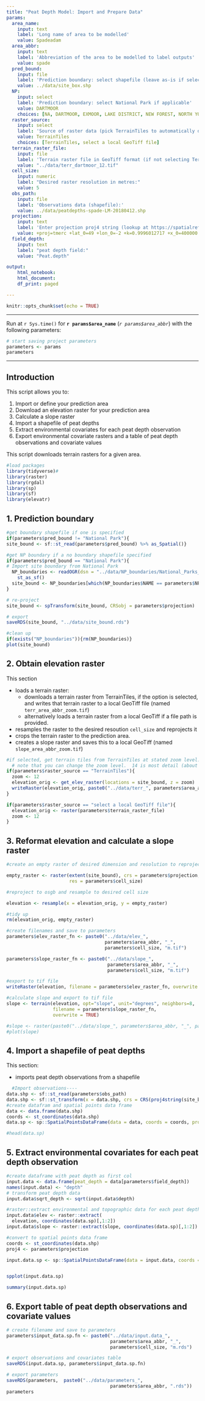 ```yaml
---
title: "Peat Depth Model: Import and Prepare Data"
params:
  area_name: 
    input: text
    label: 'Long name of area to be modelled'
    value: Spadeadam
  area_abbr:
    input: text
    label: 'Abbreviation of the area to be modelled to label outputs'
    value: spade
  pred_bound: 
    input: file
    label: 'Prediction boundary: select shapefile (leave as-is if selecting NP)'
    value: ../data/site_box.shp
  NP: 
    input: select
    label: 'Prediction boundary: select National Park if applicable'
    value: DARTMOOR
    choices: [NA, DARTMOOR, EXMOOR, LAKE DISTRICT, NEW FOREST, NORTH YORK MOORS, NORTHUMBERLAND, PEAK DISTRICT, SOUTH DOWNS, THE BROADS, YORKSHIRE DALES]
  raster_source:
    input: select
    label: 'Source of raster data (pick TerrainTiles to automatically download terrain)'
    value: TerrainTiles
    choices: [TerrainTiles, select a local GeoTiff file]
  terrain_raster_file: 
    input: file
    label: 'Terrain raster file in GeoTiff format (if not selecting TerrainTiles)'
    value: "../data/terr_dartmoor_12.tif"
  cell_size: 
    input: numeric
    label: "Desired raster resolution in metres:"
    value: 5
  obs_path:
    input: file
    label: 'Observations data (shapefile):'
    value: ../data/peatdepths-spade-LM-20180412.shp
  projection:
    input: text
    label: 'Enter projection proj4 string (lookup at https://spatialreference.org, default is BNG):'
    value: +proj=tmerc +lat_0=49 +lon_0=-2 +k=0.9996012717 +x_0=400000 +y_0=-100000 +ellps=airy +datum=OSGB36 +units=m +no_defs 
  field_depth:
    input: text
    label: "peat depth field:"
    value: "Peat.depth"

output:
    html_notebook:
    html_document:
    df_print: paged

---
```


```r
knitr::opts_chunk$set(echo = TRUE)
```

-------  

Run at `r Sys.time()` for **`r params$area_name`** (*`r params$area_abbr`*) with the following parameters: 

```r
# start saving project parameters
parameters <- params
parameters 
```


-------    

## Introduction

This script allows you to:  

1. Import or define your prediction area
2. Download an elevation raster for your prediction area
3. Calculate a slope raster
4. Import a shapefile of peat depths
5. Extract environmental covariates for each peat depth observation
6. Export environmental covariate rasters and a table of peat depth observations and covariate values


This script downloads terrain rasters for a given area. 

```r
#load packages
library(tidyverse)#
library(raster)
library(rgdal)
library(sp)
library(sf)
library(elevatr)
```


##  1. Prediction boundary

```r
#get boundary shapefile if one is specified
if(parameters$pred_bound != "National Park"){
site_bound <- sf::st_read(parameters$pred_bound) %>% as_Spatial()}

#get NP boundary if a no boundary shapefile specified
if(parameters$pred_bound == "National Park"){
# Import site boundary from National Park
  NP_boundaries <- readOGR(dsn = "../data/NP_boundaries/National_Parks__England____Natural_England.shp", verbose = TRUE) %>% 
    st_as_sf()
  site_bound <- NP_boundaries[which(NP_boundaries$NAME == parameters$NP),] %>% as_Spatial()
}

# re-project
site_bound <- spTransform(site_bound, CRSobj = parameters$projection)

# export
saveRDS(site_bound, "../data/site_bound.rds")

#clean up
if(exists("NP_boundaries")){rm(NP_boundaries)}
plot(site_bound)
```

## 2. Obtain elevation raster

This section 

* loads a terrain raster:  
    + downloads a terrain raster from TerrainTiles, if the option is selected, and writes that terrain raster to a local GeoTiff file (named `terr_area_abbr_zoom.tif`)  
    + alternatively loads a terrain raster from a local GeoTiff if a file path is provided.    
* resamples the raster to the desired resoution `cell_size` and reprojects it
* crops the terrain raster to the prediction area.  
* creates a slope raster and saves this to a local GeoTiff (named `slope_area_abbr_zoom.tif`)


```r
#if selected, get terrain tiles from TerrainTiles at stated zoom level. 
  # note that you can change the zoom level.  14 is most detail (about 3m resolution) but huge files
if(parameters$raster_source == "TerrainTiles"){
  zoom <- 12
  elevation_orig <- get_elev_raster(locations = site_bound, z = zoom)
  writeRaster(elevation_orig, paste0("../data/terr_", parameters$area_abbr, "_", zoom, ".tif"), overwrite = TRUE)
}

if(parameters$raster_source == "select a local GeoTiff file"){
  elevation_orig <- raster(parameters$terrain_raster_file)
  zoom <- 12
}
```

## 3. Reformat elevation and calculate a slope raster

```r
#create an empty raster of desired dimension and resolution to reproject and resample to

empty_raster <- raster(extent(site_bound), crs = parameters$projection, 
                       res = parameters$cell_size) 

#reproject to osgb and resample to desired cell size

elevation <- resample(x = elevation_orig, y = empty_raster)

#tidy up
rm(elevation_orig, empty_raster)

#create filenames and save to parameters
parameters$elev_raster_fn <- paste0("../data/elev_", 
                                    parameters$area_abbr, "_", 
                                    parameters$cell_size, "m.tif")

parameters$slope_raster_fn <- paste0("../data/slope_", 
                                     parameters$area_abbr, "_", 
                                     parameters$cell_size, "m.tif")

#export to tif file
writeRaster(elevation, filename = parameters$elev_raster_fn, overwrite = TRUE)

#calculate slope and export to tif file
slope <- terrain(elevation, opt="slope", unit="degrees", neighbors=8, 
                 filename = parameters$slope_raster_fn, 
                 overwrite = TRUE)

#slope <- raster(paste0("../data/slope_", parameters$area_abbr, "_", parameters$cell_size, "m.tif")) #use this if you've already got a slope file
#plot(slope)
```


## 4. Import a shapefile of peat depths

This section: 

* imports peat depth observations from a shapefile


```r
  #Import observations----
data.shp <- sf::st_read(parameters$obs_path)
data.shp <- sf::st_transform(x = data.shp, crs = CRS(proj4string(site_bound)))
#create datafram and spatial points data frame
data <- data.frame(data.shp)
coords <- st_coordinates(data.shp)
data.sp <- sp::SpatialPointsDataFrame(data = data, coords = coords, proj4string = CRS(proj4string(site_bound)))

#head(data.sp)
```

## 5. Extract environmental covariates for each peat depth observation


```r
#create dataframe with peat depth as first col
input.data <- data.frame(peat_depth = data[parameters$field_depth])
names(input.data) <- "depth"
# transform peat depth data
input.data$sqrt_depth <- sqrt(input.data$depth)

#raster::extract environmental and topographic data for each peat depth measurement
input.data$elev <- raster::extract(
  elevation, coordinates(data.sp)[,1:2])
input.data$slope <- raster::extract(slope, coordinates(data.sp)[,1:2])

#convert to spatial points data frame
coords <- st_coordinates(data.shp)
proj4 <- parameters$projection

input.data.sp <- sp::SpatialPointsDataFrame(data = input.data, coords = coords, proj4string = CRS(proj4))


spplot(input.data.sp)
```




```r
summary(input.data.sp)
```


## 6. Export table of peat depth observations and covariate values

```r
# create filename and save to parameters
parameters$input_data.sp.fn <- paste0("../data/input.data_", 
                                      parameters$area_abbr, "_", 
                                      parameters$cell_size, "m.rds")

# export observations and covariates table
saveRDS(input.data.sp, parameters$input_data.sp.fn)
```

```r
# export parameters
saveRDS(parameters,  paste0("../data/parameters_", 
                                      parameters$area_abbr, ".rds"))
parameters
```






